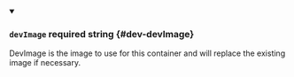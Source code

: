 
<details className="config-field" data-expandable="false" open>
<summary>

### `devImage` <span className="config-field-required" data-required="false">required</span> <span className="config-field-type">string</span> <span className="config-field-default"></span> <span className="config-field-enum"></span> {#dev-devImage}

DevImage is the image to use for this container and will replace the existing image
if necessary.

</summary>



</details>
